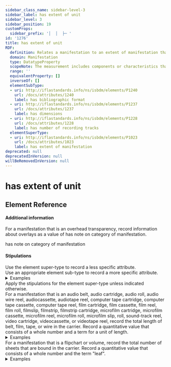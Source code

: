 ```yaml
---
sidebar_class_name: sidebar-level-3
sidebar_label: has extent of unit
sidebar_level: 3
sidebar_position: 19
customProps:
  sidebar_prefix: '│  │  ├─ '
id: '1276'
title: has extent of unit
RDF:
  definition: Relates a manifestation to an extent of manifestation that is a measurement of a component or characteristic of the manifestation or a sub-unit that is available to embody content.
  domain: Manifestation
  type: DatatypeProperty
  scopeNote: The measurement includes components or characteristics that do not embody content.
  range: ''
  equivalentProperty: []
  inverseOf: []
  elementSubType:
  - uri: http://iflastandards.info/ns/isbdm/elements/P1240
    url: /docs/attributes/1240
    label: has bibliographic format
  - uri: http://iflastandards.info/ns/isbdm/elements/P1237
    url: /docs/attributes/1237
    label: has dimensions
  - uri: http://iflastandards.info/ns/isbdm/elements/P1228
    url: /docs/attributes/1228
    label: has number of recording tracks
  elementSuperType:
  - uri: http://iflastandards.info/ns/isbdm/elements/P1023
    url: /docs/attributes/1023
    label: has extent of manifestation
deprecated: null
deprecatedInVersion: null
willBeRemovedInVersion: null
---
```

# has extent of unit

## Element Reference
<ElementReference frontMatter={frontMatter} />

#### Additional information

<div className="guid">
For a manifestation that is an overhead transparency, record information about overlays as a value of <InLink href="/docs/notes/1219">has note on category of manifestation</InLink>.
</div>

<SeeAlso><InLink href="/docs/notes/1219">has note on category of manifestation</InLink></SeeAlso>

#### Stipulations

<div className="stip">
  Use the element super-type to record a less specific attribute.
</div>

<div className="stip">
  Use an appropriate element sub-type to record a more specific attribute.
  
  <details>
  <summary>Examples</summary>
  
  | Property | Value |
  |:---------|:------|
  | has dimensions | "11 x 15 cm" |
  
  *[Full example: <InLink href="/docs/fullex/fx060">Truman Capote, ecrivain, USA, 1947 (2008; Nouvelles Images S.A.; card)</InLink>.]*
  <hr />
  
  | Property | Value |
  |:---------|:------|
  | has bibliographic format | "8vo" |
  
  *[Full example: <InLink href="/docs/fullex/fx027">Libar Marca Marula Splichianina Uchomse vsdarsi Istoria Sfete vdouice Judit u versih haruacchi slosena (1522; Mirković, Jerolim ; svezak)</InLink>.]*
  </details>
</div>

<div className="stip">
  Apply the stipulations for the element super-type unless indicated otherwise.
</div>

<div className="stip">
  For a manifestation that is an audio belt, audio cartridge, audio roll, audio wire reel, audiocassette, audiotape reel, computer tape cartridge, computer tape cassette, computer tape reel, film cartridge, film cassette, film reel, film roll, filmslip, filmstrip, filmstrip cartridge, microfilm cartridge, microfilm cassette, microfilm reel, microfilm roll, microfilm slip, roll, sound-track reel, video cartridge, videocassette, or videotape reel, record the total length of belt, film, tape, or wire in the carrier. Record a quantitative value that consists of a whole number and a term for a unit of length.
  
  <details>
  <summary>Examples</summary>
  
  | Property | Value |
  |:---------|:------|
  | has extent of unit | "32 cm" |
  
  <hr />
  
  | Property | Value |
  |:---------|:------|
  | has extent of unit | "3600 feet" |
  </details>
</div>

<div className="stip">
  For a manifestation that is a flipchart or volume, record the total number of sheets that are bound in the carrier. Record a quantitative value that consists of a whole number and the term "leaf".
  
  <details>
  <summary>Examples</summary>
  
  | Property | Value |
  |:---------|:------|
  | has extent of unit | "208 leaves" |
  
  *[Full example: <InLink href="/docs/fullex/fx001">Paris apartment (2022; HarperCollinsPublishers; volume; case binding)</InLink>.]*
  <hr />
  
  | Property | Value |
  |:---------|:------|
  | has extent of unit | "14 leaves" |
  
  *[Full example: <InLink href="/docs/fullex/fx069">National parks (2015; Ziga Media, LLC; flipchart)</InLink>.]*
  </details>
</div>
